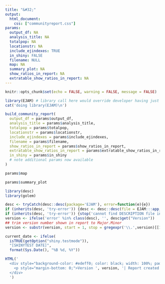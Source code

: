 ```yaml
---
title: "&#32;"
output: 
  html_document:
    css: ["communityreport.css"]
params:
  output_df: NA
  analysis_title: NA
  totalpop: NA
  locationstr: NA
  include_ejindexes: TRUE
  in_shiny: FALSE
  filename: NULL
  map: NA
  summary_plot: NA
  show_ratios_in_report: NA
  extratable_show_ratios_in_report: NA
---
```


```r
knitr::opts_chunk$set(echo = FALSE, warning = FALSE, message = FALSE)
```

```r

library(EJAM) # library call here would override developer having just done load_all
cat('doing library(EJAM)\n')

build_community_report(
  output_df = params$output_df,
  analysis_title = params$analysis_title,
  totalpop = params$totalpop,
  locationstr = params$locationstr,
  include_ejindexes = params$include_ejindexes,
  filename = params$filename,
  show_ratios_in_report = params$show_ratios_in_report,
  extratable_show_ratios_in_report = params$extratable_show_ratios_in_report,
  in_shiny = params$in_shiny
  # note additional params now available
)
```

```r

params$map

```

```r

params$summary_plot
```



```r

library(desc)
library(golem)

desc <- tryCatch(desc::desc(package='EJAM'), error=function(e){e})
if (inherits(desc, 'try-error')) {desc <- desc::desc(file = EJAM:::app_sys('DESCRIPTION'))}
if (inherits(desc, 'try-error')) {stop('cannot find DESCRIPTION file in working directory or in EJAM package')}
version <- ifelse('error' %in% class(desc), '', desc$get("Version"))
## trim version number shown in report to Major.Minor
version <- substr(version, start = 1, stop = gregexpr('\\.',version)[[1]][2] - 1)

current_date <- ifelse(
  isTRUE(getOption("shiny.testmode")),
  "[SHINYTEST DATE]",
  format(Sys.Date(), "%B %d, %Y"))

HTML('
  <div style="background-color: #edeff0; color: black; width: 100%; padding: 10px 20px; text-align: right; margin: 10px 0;">
    <p style="margin-bottom: 0;">Version ', version, '| Report created on ', current_date, '</p>
  </div>
  ')
```

